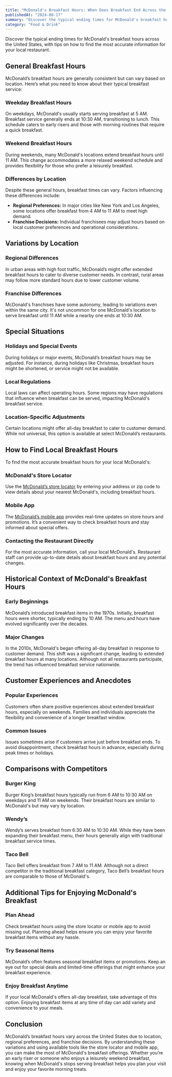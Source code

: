 ```yaml
---
title: "McDonald's Breakfast Hours: When Does Breakfast End Across the U.S."
publishedAt: "2024-08-17"
summary: "Discover the typical ending times for McDonald's breakfast hours across the United States, with tips on how to find the most accurate information for your local restaurant."
category: "Food & Drink"
---
```


Discover the typical ending times for McDonald's breakfast hours across the United States, with tips on how to find the most accurate information for your local restaurant.


## General Breakfast Hours

McDonald’s breakfast hours are generally consistent but can vary based on location. Here’s what you need to know about their typical breakfast service:

### Weekday Breakfast Hours

On weekdays, McDonald's usually starts serving breakfast at 5 AM. Breakfast service generally ends at 10:30 AM, transitioning to lunch. This schedule caters to early risers and those with morning routines that require a quick breakfast.

### Weekend Breakfast Hours

During weekends, many McDonald's locations extend breakfast hours until 11 AM. This change accommodates a more relaxed weekend schedule and provides flexibility for those who prefer a leisurely breakfast.

### Differences by Location

Despite these general hours, breakfast times can vary. Factors influencing these differences include:

- **Regional Preferences:** In major cities like New York and Los Angeles, some locations offer breakfast from 4 AM to 11 AM to meet high demand.
- **Franchise Decisions:** Individual franchisees may adjust hours based on local customer preferences and operational considerations.

## Variations by Location

### Regional Differences

In urban areas with high foot traffic, McDonald’s might offer extended breakfast hours to cater to diverse customer needs. In contrast, rural areas may follow more standard hours due to lower customer volume.

### Franchise Differences

McDonald's franchises have some autonomy, leading to variations even within the same city. It's not uncommon for one McDonald's location to serve breakfast until 11 AM while a nearby one ends at 10:30 AM.

## Special Situations

### Holidays and Special Events

During holidays or major events, McDonald’s breakfast hours may be adjusted. For instance, during holidays like Christmas, breakfast hours might be shortened, or service might not be available.

### Local Regulations

Local laws can affect operating hours. Some regions may have regulations that influence when breakfast can be served, impacting McDonald's breakfast service.

### Location-Specific Adjustments

Certain locations might offer all-day breakfast to cater to customer demand. While not universal, this option is available at select McDonald’s restaurants.

## How to Find Local Breakfast Hours

To find the most accurate breakfast hours for your local McDonald's:

### McDonald's Store Locator

Use the [McDonald’s store locator](https://www.mcdonalds.com/us/en-us/restaurant-locator.html) by entering your address or zip code to view details about your nearest McDonald's, including breakfast hours.

### Mobile App

The [McDonald’s mobile app](https://www.mcdonalds.com/us/en-us/mobile-app.html) provides real-time updates on store hours and promotions. It’s a convenient way to check breakfast hours and stay informed about special offers.

### Contacting the Restaurant Directly

For the most accurate information, call your local McDonald's. Restaurant staff can provide up-to-date details about breakfast hours and any potential changes.

## Historical Context of McDonald's Breakfast Hours

### Early Beginnings

McDonald’s introduced breakfast items in the 1970s. Initially, breakfast hours were shorter, typically ending by 10 AM. The menu and hours have evolved significantly over the decades.

### Major Changes

In the 2010s, McDonald's began offering all-day breakfast in response to customer demand. This shift was a significant change, leading to extended breakfast hours at many locations. Although not all restaurants participate, the trend has influenced breakfast service nationwide.

## Customer Experiences and Anecdotes

### Popular Experiences

Customers often share positive experiences about extended breakfast hours, especially on weekends. Families and individuals appreciate the flexibility and convenience of a longer breakfast window.

### Common Issues

Issues sometimes arise if customers arrive just before breakfast ends. To avoid disappointment, check breakfast hours in advance, especially during peak times or holidays.

## Comparisons with Competitors

### Burger King

Burger King’s breakfast hours typically run from 6 AM to 10:30 AM on weekdays and 11 AM on weekends. Their breakfast hours are similar to McDonald's but may vary by location.

### Wendy’s

Wendy’s serves breakfast from 6:30 AM to 10:30 AM. While they have been expanding their breakfast menu, their hours generally align with traditional breakfast service times.

### Taco Bell

Taco Bell offers breakfast from 7 AM to 11 AM. Although not a direct competitor in the traditional breakfast category, Taco Bell’s breakfast hours are comparable to those of McDonald's.

## Additional Tips for Enjoying McDonald's Breakfast

### Plan Ahead

Check breakfast hours using the store locator or mobile app to avoid missing out. Planning ahead helps ensure you can enjoy your favorite breakfast items without any hassle.

### Try Seasonal Items

McDonald’s often features seasonal breakfast items or promotions. Keep an eye out for special deals and limited-time offerings that might enhance your breakfast experience.

### Enjoy Breakfast Anytime

If your local McDonald's offers all-day breakfast, take advantage of this option. Enjoying breakfast items at any time of day can add variety and convenience to your meals.

## Conclusion

McDonald’s breakfast hours vary across the United States due to location, regional preferences, and franchise decisions. By understanding these variations and using available tools like the store locator and mobile app, you can make the most of McDonald's breakfast offerings. Whether you’re an early riser or someone who enjoys a leisurely weekend breakfast, knowing when McDonald's stops serving breakfast helps you plan your visit and enjoy your favorite morning treats.

